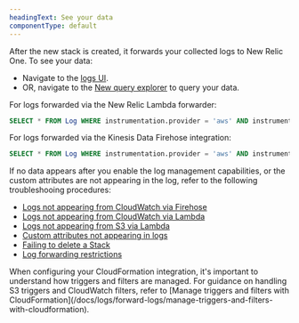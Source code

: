 ```yaml
---
headingText: See your data
componentType: default
---
```


After the new stack is created, it forwards your collected logs to New Relic One. To see your data:

* Navigate to the [logs UI](https://one.newrelic.com/launcher/logger.log-launcher).
* OR, navigate to the [New query explorer](/docs/chart-builder/use-chart-builder/choose-data/use-advanced-nrql-mode-specify-data) to query your data.

For logs forwarded via the New Relic Lambda forwarder:
   ```sql
   SELECT * FROM Log WHERE instrumentation.provider = 'aws' AND instrumentation.name = 'lambda'
   ```

For logs forwarded via the Kinesis Data Firehose integration:
   ```sql
   SELECT * FROM Log WHERE instrumentation.provider = 'aws' AND instrumentation.name = 'firehose'
   ```

If no data appears after you enable the log management capabilities, or the custom attributes are not appearing in the log, refer to the following troubleshooing procedures:
* [Logs not appearing from CloudWatch via Firehose](/docs/logs/troubleshooting/aws-log-integration-issues/logs-not-appearing-from-cloudwatch-firehose)
* [Logs not appearing from CloudWatch via Lambda](/docs/logs/troubleshooting/aws-log-integration-issues/logs-not-appearing-from-cloudwatch-lambda)
* [Logs not appearing from S3 via Lambda](/docs/logs/troubleshooting/aws-log-integration-issues/logs-not-appearing-from-s3-lambda)
* [Custom attributes not appearing in logs](/docs/logs/troubleshooting/aws-log-integration-issues/custom-attributes-not-appearing)
* [Failing to delete a Stack](/docs/logs/troubleshooting/aws-log-integration-issues/stack-deletion-fails)
* [Log forwarding restrictions](/docs/logs/troubleshooting/aws-log-integration-issues/log-forwarding-restrictions)

<Callout variant="important">
  When configuring your CloudFormation integration, it's important to understand how triggers and filters are managed. For guidance on handling S3 triggers and CloudWatch filters, refer to [Manage triggers and filters with CloudFormation](/docs/logs/forward-logs/manage-triggers-and-filters-with-cloudformation).
</Callout>
